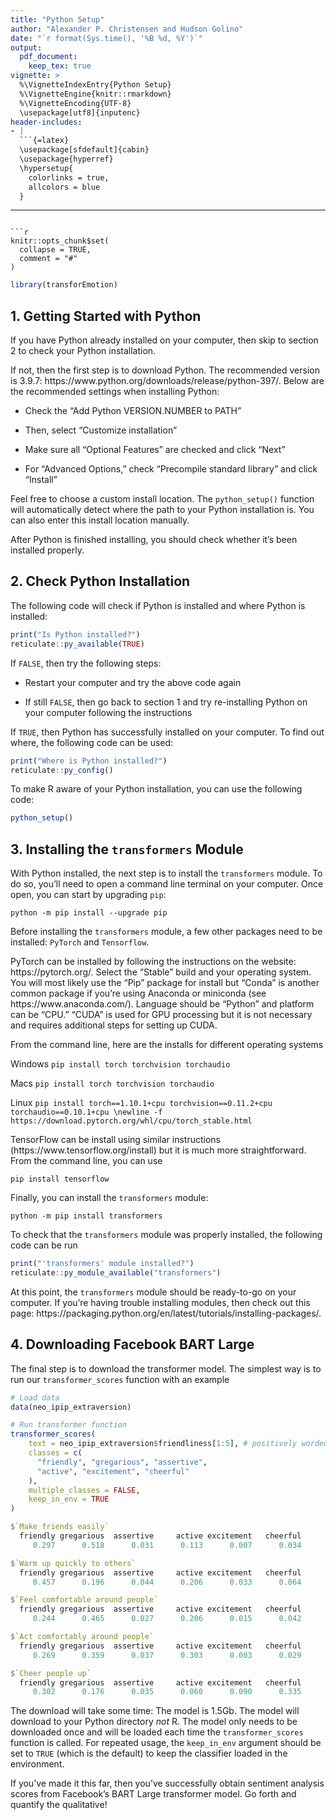 ```yaml
---
title: "Python Setup"
author: "Alexander P. Christensen and Hudson Golino"
date: "`r format(Sys.time(), '%B %d, %Y')`"
output:
  pdf_document:
    keep_tex: true
vignette: >
  %\VignetteIndexEntry{Python Setup}
  %\VignetteEngine{knitr::rmarkdown}
  %\VignetteEncoding{UTF-8}
  \usepackage[utf8]{inputenc}
header-includes:
- |
  ```{=latex}
  \usepackage[sfdefault]{cabin}
  \usepackage{hyperref}
  \hypersetup{
    colorlinks = true,
    allcolors = blue
  }
  ```
---
```

```r
knitr::opts_chunk$set(
  collapse = TRUE,
  comment = "#"
)
```

<!-- Silent load 'transforEmotion -->
```r
library(transforEmotion)
```

## 1. Getting Started with Python

If you have Python already installed on your computer, then skip to section 2 to check your Python installation.

If not, then the first step is to download Python. The recommended version is 3.9.7: https://www.python.org/downloads/release/python-397/. Below are the recommended settings when installing Python:

+ Check the "Add Python VERSION.NUMBER to PATH"

+ Then, select "Customize installation"

+ Make sure all "Optional Features" are checked and click "Next"

+ For "Advanced Options," check "Precompile standard library" and click "Install"

Feel free to choose a custom install location. The `python_setup()` function will automatically detect where the path to your Python installation is. You can also
enter this install location manually.

After Python is finished installing, you should check whether it's been installed properly.

## 2. Check Python Installation

The following code will check if Python is installed and where Python is installed:

```r
print("Is Python installed?")
reticulate::py_available(TRUE)
```

If `FALSE`, then try the following steps:

+ Restart your computer and try the above code again

+ If still `FALSE`, then go back to section 1 and try re-installing Python on your computer following the instructions

If `TRUE`, then Python has successfully installed on your computer. To find out where, the following code can be used:

```r
print("Where is Python installed?")
reticulate::py_config()
```

To make R aware of your Python installation, you can use the following code:

```r
python_setup()
```

## 3. Installing the `transformers` Module

With Python installed, the next step is to install the `transformers` module. To do so, you'll need to open a command line terminal on your computer. Once open, you can start by upgrading `pip`:

`python -m pip install --upgrade pip`

Before installing the `transformers` module, a few other packages need to be installed: `PyTorch` and `Tensorflow`.

PyTorch can be installed by following the instructions on the website: https://pytorch.org/. Select the “Stable” build and your operating system. You will most likely use the “Pip” package for install but “Conda” is another common package if you’re using Anaconda or miniconda (see https://www.anaconda.com/). Language should be “Python” and platform can be “CPU.” “CUDA” is used for GPU processing but it is not necessary and requires additional steps for setting up CUDA.

From the command line, here are the installs for different operating systems

Windows \newline
`pip install torch torchvision torchaudio`

Macs \newline
`pip install torch torchvision torchaudio`

Linux \newline
`pip install torch==1.10.1+cpu torchvision==0.11.2+cpu torchaudio==0.10.1+cpu \newline -f https://download.pytorch.org/whl/cpu/torch_stable.html`

TensorFlow can be install using similar instructions (https://www.tensorflow.org/install) but it is much more straightforward. From the command line, you can use

`pip install tensorflow`

Finally, you can install the `transformers` module:

`python -m pip install transformers`

To check that the `transformers` module was properly installed, the following code can be run

```r
print("'transformers' module installed?")
reticulate::py_module_available("transformers")
```

At this point, the `transformers` module should be ready-to-go on your computer. If you're having trouble installing modules, then check out this page: https://packaging.python.org/en/latest/tutorials/installing-packages/.

## 4. Downloading Facebook BART Large

The final step is to download the \href{https://huggingface.co/facebook/bart-large-mnli}{Facebook's BART Large} transformer model. The simplest way is to run our `transformer_scores` function with an example

```r
# Load data
data(neo_ipip_extraversion)

# Run transformer function
transformer_scores(
    text = neo_ipip_extraversion$friendliness[1:5], # positively worded items only
    classes = c(
      "friendly", "gregarious", "assertive",
      "active", "excitement", "cheerful"
    ),
    multiple_classes = FALSE,
    keep_in_env = TRUE
)
```

```r
$`Make friends easily`
  friendly gregarious  assertive     active excitement   cheerful 
     0.297      0.518      0.031      0.113      0.007      0.034 

$`Warm up quickly to others`
  friendly gregarious  assertive     active excitement   cheerful 
     0.457      0.196      0.044      0.206      0.033      0.064 

$`Feel comfortable around people`
  friendly gregarious  assertive     active excitement   cheerful 
     0.244      0.465      0.027      0.206      0.015      0.042 

$`Act comfortably around people`
  friendly gregarious  assertive     active excitement   cheerful 
     0.269      0.359      0.037      0.303      0.003      0.029 

$`Cheer people up`
  friendly gregarious  assertive     active excitement   cheerful 
     0.302      0.176      0.035      0.060      0.090      0.335 
```

The download will take some time: The model is 1.5Gb. The model will download to your Python directory *not* R. The model only needs to be downloaded once and will be loaded each time the `transformer_scores` function is called. For repeated usage, the `keep_in_env` argument should be set to `TRUE` (which is the default) to keep the classifier loaded in the environment.

If you've made it this far, then you've successfully obtain sentiment analysis scores from Facebook's BART Large transformer model. Go forth and quantify the qualitative!
